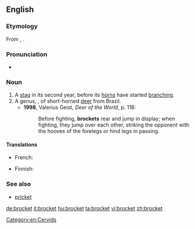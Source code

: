 {{also|Brocket}}
==English==
{{rfimage}}
{{wikipedia}}
{{wikispecies}}

===Etymology===
From {{etyl|frm|en}} {{m|frm|brocart}}, {{m|frm|broquart}}.

===Pronunciation===
* {{a|UK}} {{IPA|/ˈbɹɒkɪt/|lang=en}}

===Noun===
{{en-noun}}

# A [[stag]] in its second year, before its [[horn]]s have started [[branch]]ing.
# A genus, {{taxlink|Mazama|genus|noshow=1}}, of short-horned [[deer]] from Brazil.
#* '''1998''', Valerius Geist, ''Deer of the World'', p. 118:
#*: Before fighting, '''brockets''' rear and jump in display; when fighting, they jump over each other, striking the opponent with the hooves of the forelegs or hind legs in passing.

====Translations====
{{trans-top|young stag with straight horns}}
* French: {{t+|fr|daguet|m}}
{{trans-mid}}
{{trans-bottom}}

{{trans-top|deer of genus ''Mazama''}}
* Finnish: {{t|fi|piikkokauris}}
{{trans-mid}}
{{trans-bottom}}

===See also===
* [[pricket]]

[[Category:en:Cervids]]

[[de:brocket]]
[[it:brocket]]
[[hu:brocket]]
[[ta:brocket]]
[[vi:brocket]]
[[zh:brocket]]